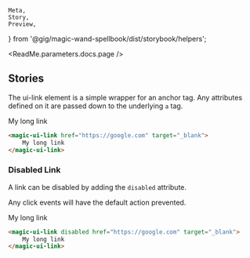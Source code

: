     Meta,
    Story,
    Preview,
} from '@gig/magic-wand-spellbook/dist/storybook/helpers';

<Meta title="UI Kit|Link" />

<ReadMe.parameters.docs.page />

## Stories

The ui-link element is a simple wrapper for an anchor tag. Any attributes defined on it are passed
down to the underlying `a` tag.

<Preview>
    <Story name="Default">
        <magic-ui-link href="https://google.com" target="_blank">
            My long link
        </magic-ui-link>
    </Story>
</Preview>

```html
<magic-ui-link href="https://google.com" target="_blank">
    My long link
</magic-ui-link>
```

### Disabled Link

A link can be disabled by adding the `disabled` attribute.

Any click events will have the default action prevented.

<Preview>
    <Story name="Disabled">
        <magic-ui-link disabled href="https://google.com" target="_blank">
            My long link
        </magic-ui-link>
    </Story>
</Preview>

```html
<magic-ui-link disabled href="https://google.com" target="_blank">
    My long link
</magic-ui-link>
```
